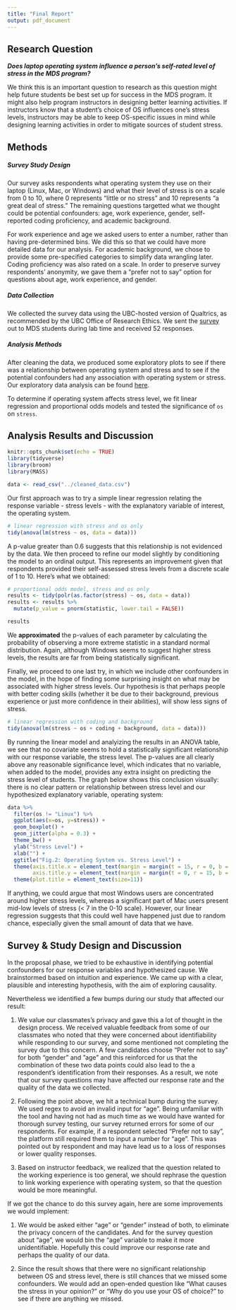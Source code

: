 ```yaml
---
title: "Final Report"
output: pdf_document
---
```


## Research Question

__*Does laptop operating system influence a person's self-rated level of stress in the MDS program?*__

We think this is an important question to research as this question might help future students be best set up for success in the MDS program. It might also help program instructors in designing better learning activities. If instructors know that a student's choice of OS influences one's stress levels, instructors may be able to keep OS-specific issues in mind while designing learning activities in order to mitigate sources of student stress.

## Methods

##### Survey Study Design

Our survey asks respondents what operating system they use on their laptop (Linux, Mac, or Windows) and  what their level of stress is on a scale from 0 to 10, where 0 represents "little or no stress" and 10 represents "a great deal of stress." The remaining questions targetted what we thought could be potential confounders: age, work experience, gender, self-reported coding proficiency, and academic background. 

For work experience and age we asked users to enter a number, rather than having pre-determined bins. We did this so that we could have more detailed data for our analysis. For academic background, we chose to provide some pre-specified categories to simplify data wrangling later. Coding proficiency was also rated on a scale. In order to preserve survey respondents' anonymity, we gave them a "prefer not to say" option for questions about age, work experience, and gender. 

##### Data Collection  

We collected the survey data using the UBC-hosted version of Qualtrics, as recommended by the UBC Office of Research Ethics. We sent the [survey](https://ubc.ca1.qualtrics.com/jfe/form/SV_5vCjgpmcxJ0faLj) out to MDS students during lab time and received 52 responses. 

##### Analysis Methods

After cleaning the data, we produced some exploratory plots to see if there was a relationship between operating system and stress and to see if the potential confounders had any association with operating system or stress. Our exploratory data analysis can be found [here](https://github.com/UBC-MDS/os_stress_survey/blob/master/doc/eda.md). 

To determine if operating system affects stress level, we fit linear regression and proportional odds models and tested the significance of `os` on `stress`. 

## Analysis Results and Discussion

```r
knitr::opts_chunk$set(echo = TRUE)
library(tidyverse)
library(broom)
library(MASS)

data <- read_csv("../cleaned_data.csv")
```

Our first approach was to try a simple linear regression relating the response variable - stress levels - with the explanatory variable of interest, the operating system.

```r
# linear regression with stress and os only
tidy(anova(lm(stress ~ os, data = data)))
```

A p-value greater than 0.6 suggests that this relationship is not evidenced by the data. We then proceed to refine our model slightly by conditioning the model to an ordinal output. This represents an improvement given that respondents provided their self-assessed stress levels from a discrete scale of 1 to 10. Here's what we obtained:

```r
# proportional odds model, stress and os only
results <- tidy(polr(as.factor(stress) ~ os, data = data))
results <- results %>% 
  mutate(p_value = pnorm(statistic, lower.tail = FALSE))

results
```

We **approximated** the p-values of each parameter by calculating the probability of observing a more extreme statistic in a standard normal distribution. Again, although Windows seems to suggest higher stress levels, the results are far from being statistically significant.

Finally, we proceed to one last try, in which we include other confounders in the model, in the hope of finding some surprising insight on what may be associated with higher stress levels. Our hypothesis is that perhaps people with better coding skills (whether it be due to their background, previous experience or just more confidence in their abilities), will show less signs of stress.

```r
# linear regression with coding and background
tidy(anova(lm(stress ~ os + coding + background, data = data)))
```

By running the linear model and analyizing the results in an ANOVA table, we see that no covariate seems to hold a statistically significant relationship with our response variable, the stress level. The p-values are all clearly above any reasonable significance level, which indicates that no variable, when added to the model, provides any extra insight on predicting the stress level of students. The graph below shows this conclusion visually: there is no clear pattern or relationship between stress level and our hypothesized explanatory variable, operating system:


```r
data %>% 
  filter(os != "Linux") %>% 
  ggplot(aes(x=os, y=stress)) +
  geom_boxplot() +
  geom_jitter(alpha = 0.3) +
  theme_bw() +
  ylab("Stress Level") +
  xlab("") +
  ggtitle("Fig.2: Operating System vs. Stress Level") +
  theme(axis.title.x = element_text(margin = margin(t = 15, r = 0, b = 10, l = 0)),
        axis.title.y = element_text(margin = margin(t = 0, r = 15, b = 0, l = 10)))+
  theme(plot.title = element_text(size=11))
```

If anything, we could argue that most Windows users are concentrated around higher stress levels, whereas a significant part of Mac users present mid-low levels of stress (< 7 in the 0-10 scale). However, our linear regression suggests that this could well have happened just due to random chance, especially given the small amount of data that we have.

## Survey & Study Design and Discussion

In the proposal phase, we tried to be exhaustive in identifying potential confounders for our response variables and hypothesized cause. We brainstormed based on intuition and experience. We came up with a clear, plausible and interesting hypothesis, with the aim of exploring causality.

Nevertheless we identified a few bumps during our study that affected our result:

1. We value our classmates’s privacy and gave this a lot of thought in the design process. We received valuable feedback from some of our classmates who noted that they were concerned about identifiability while responding to our survey, and some mentioned not completing the survey due to this concern. A few candidates choose “Prefer not to say” for both “gender” and ”age” and this reinforced for us that the combination of these two data points could also lead to the a respondent’s identification from their responses. As a result, we note that our survey questions may have affected our response rate and the quality of the data we collected.

2. Following the point above, we hit a technical bump during the survey. We used regex to avoid an invalid input for “age”. Being unfamiliar with the tool and having not had as much time as we would have wanted for thorough survey testing, our survey returned errors for some of our respondents. For example, if a respondent selected “Prefer not to say”, the platform still required them to input a number for “age”. This was pointed out by respondent and may have lead us to a loss of responses or lower quality responses. 

3. Based on instructor feedback, we realized that the question related to the working experience is too general, we should rephrase the question to link working experience with operating system, so that the question would be more meaningful.

If we got the chance to do this survey again, here are some improvements we would implement:

1. We would be asked either “age” or “gender” instead of both, to eliminate the privacy concern of the candidates. And for the survey question about “age”, we would bin the “age” variable to make it more unidentifiable. Hopefully this could improve our response rate and perhaps the quality of our data.

2. Since the result shows that there were no significant relationship between OS and stress level, there is still chances that we missed some confounders. We would add an open-ended question like “What causes the stress in your opinion?” or “Why do you use your OS of choice?” to see if there are anything we missed.
